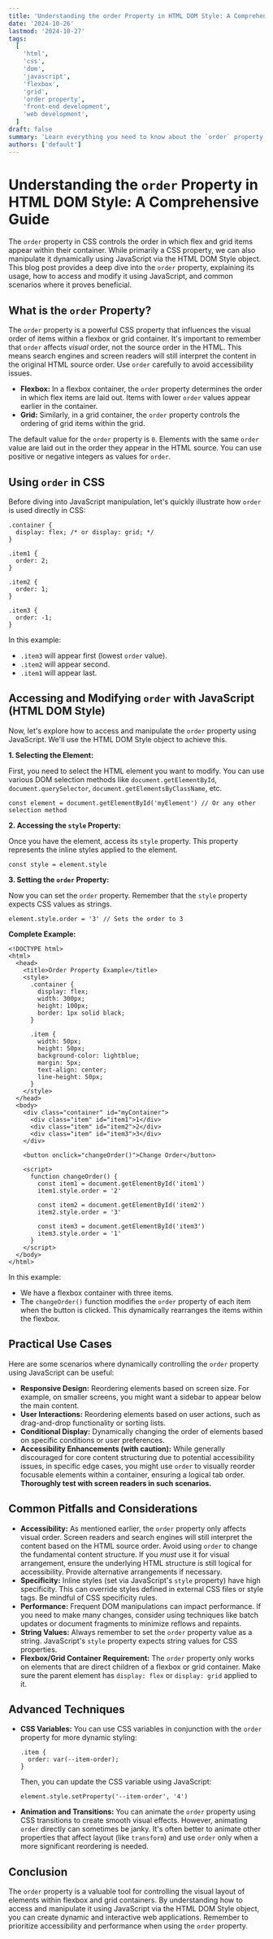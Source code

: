 ```yaml
---
title: 'Understanding the order Property in HTML DOM Style: A Comprehensive Guide with Examples'
date: '2024-10-26'
lastmod: '2024-10-27'
tags:
  [
    'html',
    'css',
    'dom',
    'javascript',
    'flexbox',
    'grid',
    'order property',
    'front-end development',
    'web development',
  ]
draft: false
summary: 'Learn everything you need to know about the `order` property in HTML DOM Style, including its usage with Flexbox and Grid layouts.  This comprehensive guide provides detailed explanations, practical code examples, and troubleshooting tips for manipulating element order with JavaScript.'
authors: ['default']
---
```


# Understanding the `order` Property in HTML DOM Style: A Comprehensive Guide

The `order` property in CSS controls the order in which flex and grid items appear within their container. While primarily a CSS property, we can also manipulate it dynamically using JavaScript via the HTML DOM Style object. This blog post provides a deep dive into the `order` property, explaining its usage, how to access and modify it using JavaScript, and common scenarios where it proves beneficial.

## What is the `order` Property?

The `order` property is a powerful CSS property that influences the visual order of items within a flexbox or grid container. It's important to remember that `order` affects _visual_ order, not the source order in the HTML. This means search engines and screen readers will still interpret the content in the original HTML source order. Use `order` carefully to avoid accessibility issues.

- **Flexbox:** In a flexbox container, the `order` property determines the order in which flex items are laid out. Items with lower `order` values appear earlier in the container.
- **Grid:** Similarly, in a grid container, the `order` property controls the ordering of grid items within the grid.

The default value for the `order` property is `0`. Elements with the same `order` value are laid out in the order they appear in the HTML source. You can use positive or negative integers as values for `order`.

## Using `order` in CSS

Before diving into JavaScript manipulation, let's quickly illustrate how `order` is used directly in CSS:

```plaintext
.container {
  display: flex; /* or display: grid; */
}

.item1 {
  order: 2;
}

.item2 {
  order: 1;
}

.item3 {
  order: -1;
}
```

In this example:

- `.item3` will appear first (lowest `order` value).
- `.item2` will appear second.
- `.item1` will appear last.

## Accessing and Modifying `order` with JavaScript (HTML DOM Style)

Now, let's explore how to access and manipulate the `order` property using JavaScript. We'll use the HTML DOM Style object to achieve this.

**1. Selecting the Element:**

First, you need to select the HTML element you want to modify. You can use various DOM selection methods like `document.getElementById`, `document.querySelector`, `document.getElementsByClassName`, etc.

```plaintext
const element = document.getElementById('myElement') // Or any other selection method
```

**2. Accessing the `style` Property:**

Once you have the element, access its `style` property. This property represents the inline styles applied to the element.

```plaintext
const style = element.style
```

**3. Setting the `order` Property:**

Now you can set the `order` property. Remember that the `style` property expects CSS values as strings.

```plaintext
element.style.order = '3' // Sets the order to 3
```

**Complete Example:**

```plaintext
<!DOCTYPE html>
<html>
  <head>
    <title>Order Property Example</title>
    <style>
      .container {
        display: flex;
        width: 300px;
        height: 100px;
        border: 1px solid black;
      }

      .item {
        width: 50px;
        height: 50px;
        background-color: lightblue;
        margin: 5px;
        text-align: center;
        line-height: 50px;
      }
    </style>
  </head>
  <body>
    <div class="container" id="myContainer">
      <div class="item" id="item1">1</div>
      <div class="item" id="item2">2</div>
      <div class="item" id="item3">3</div>
    </div>

    <button onclick="changeOrder()">Change Order</button>

    <script>
      function changeOrder() {
        const item1 = document.getElementById('item1')
        item1.style.order = '2'

        const item2 = document.getElementById('item2')
        item2.style.order = '3'

        const item3 = document.getElementById('item3')
        item3.style.order = '1'
      }
    </script>
  </body>
</html>
```

In this example:

- We have a flexbox container with three items.
- The `changeOrder()` function modifies the `order` property of each item when the button is clicked. This dynamically rearranges the items within the flexbox.

## Practical Use Cases

Here are some scenarios where dynamically controlling the `order` property using JavaScript can be useful:

- **Responsive Design:** Reordering elements based on screen size. For example, on smaller screens, you might want a sidebar to appear below the main content.
- **User Interactions:** Reordering elements based on user actions, such as drag-and-drop functionality or sorting lists.
- **Conditional Display:** Dynamically changing the order of elements based on specific conditions or user preferences.
- **Accessibility Enhancements (with caution):** While generally discouraged for core content structuring due to potential accessibility issues, in specific edge cases, you might use `order` to visually reorder focusable elements within a container, ensuring a logical tab order. **Thoroughly test with screen readers in such scenarios.**

## Common Pitfalls and Considerations

- **Accessibility:** As mentioned earlier, the `order` property only affects visual order. Screen readers and search engines will still interpret the content based on the HTML source order. Avoid using `order` to change the fundamental content structure. If you _must_ use it for visual arrangement, ensure the underlying HTML structure is still logical for accessibility. Provide alternative arrangements if necessary.
- **Specificity:** Inline styles (set via JavaScript's `style` property) have high specificity. This can override styles defined in external CSS files or style tags. Be mindful of CSS specificity rules.
- **Performance:** Frequent DOM manipulations can impact performance. If you need to make many changes, consider using techniques like batch updates or document fragments to minimize reflows and repaints.
- **String Values:** Always remember to set the `order` property value as a string. JavaScript's `style` property expects string values for CSS properties.
- **Flexbox/Grid Container Requirement:** The `order` property only works on elements that are direct children of a flexbox or grid container. Make sure the parent element has `display: flex` or `display: grid` applied to it.

## Advanced Techniques

- **CSS Variables:** You can use CSS variables in conjunction with the `order` property for more dynamic styling:

  ```plaintext
  .item {
    order: var(--item-order);
  }
  ```

  Then, you can update the CSS variable using JavaScript:

  ```plaintext
  element.style.setProperty('--item-order', '4')
  ```

- **Animation and Transitions:** You can animate the `order` property using CSS transitions to create smooth visual effects. However, animating `order` directly can sometimes be janky. It's often better to animate other properties that affect layout (like `transform`) and use `order` only when a more significant reordering is needed.

## Conclusion

The `order` property is a valuable tool for controlling the visual layout of elements within flexbox and grid containers. By understanding how to access and manipulate it using JavaScript via the HTML DOM Style object, you can create dynamic and interactive web applications. Remember to prioritize accessibility and performance when using the `order` property.
